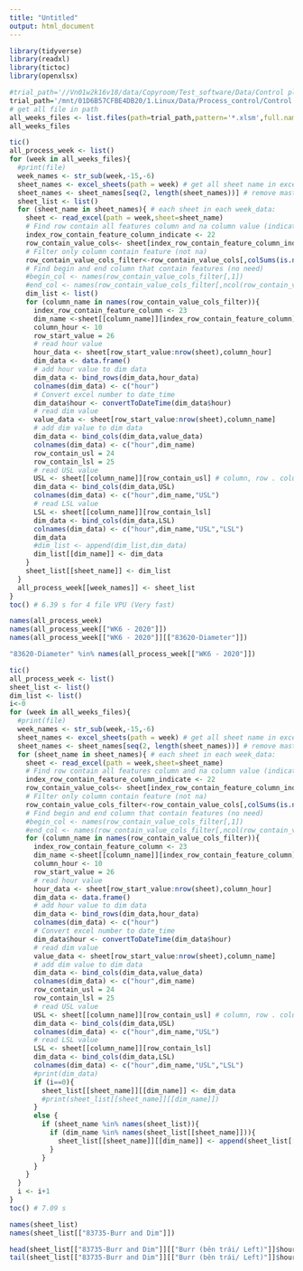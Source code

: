 ```yaml
---
title: "Untitled"
output: html_document
---
```

```r
library(tidyverse)
library(readxl)
library(tictoc)
library(openxlsx)
```


```r
#trial_path='//Vn01w2k16v18/data/Copyroom/Test_software/Data/Control plan/Control plan set up VPU/Set up limit'
trial_path='/mnt/01D6B57CFBE4DB20/1.Linux/Data/Process_control/Control plan set up VPU/Set up limit'
# get all file in path
all_weeks_files <- list.files(path=trial_path,pattern='*.xlsm',full.names=T)
all_weeks_files
```

```r
tic()
all_process_week <- list()
for (week in all_weeks_files){
  #print(file)
  week_names <- str_sub(week,-15,-6)
  sheet_names <- excel_sheets(path = week) # get all sheet name in excel file
  sheet_names <- sheet_names[seq(2, length(sheet_names))] # remove master sheet
  sheet_list <- list()
  for (sheet_name in sheet_names){ # each sheet in each week_data:
    sheet <- read_excel(path = week,sheet=sheet_name)
    # Find row contain all features column and na column value (indicator index)
    index_row_contain_feature_column_indicate <- 22
    row_contain_value_cols<- sheet[index_row_contain_feature_column_indicate,]
    # Filter only column contain feature (not na)
    row_contain_value_cols_filter<-row_contain_value_cols[,colSums(is.na(row_contain_value_cols))<nrow(row_contain_value_cols)]
    # Find begin and end column that contain features (no need)
    #begin_col <- names(row_contain_value_cols_filter[,1])
    #end_col <- names(row_contain_value_cols_filter[,ncol(row_contain_value_cols_filter)])
    dim_list <- list()
    for (column_name in names(row_contain_value_cols_filter)){
      index_row_contain_feature_column <- 23
      dim_name <-sheet[[column_name]][index_row_contain_feature_column] # Find dim_name
      column_hour <- 10
      row_start_value = 26
      # read hour value
      hour_data <- sheet[row_start_value:nrow(sheet),column_hour] 
      dim_data <- data.frame()
      # add hour value to dim data
      dim_data <- bind_rows(dim_data,hour_data) 
      colnames(dim_data) <- c("hour")
      # Convert excel number to date_time
      dim_data$hour <- convertToDateTime(dim_data$hour) 
      # read dim value
      value_data <- sheet[row_start_value:nrow(sheet),column_name] 
      # add dim value to dim data
      dim_data <- bind_cols(dim_data,value_data) 
      colnames(dim_data) <- c("hour",dim_name)
      row_contain_usl = 24
      row_contain_lsl = 25
      # read USL value
      USL <- sheet[[column_name]][row_contain_usl] # column, row . column change, row not change
      dim_data <- bind_cols(dim_data,USL)
      colnames(dim_data) <- c("hour",dim_name,"USL")
      # read LSL value
      LSL <- sheet[[column_name]][row_contain_lsl]
      dim_data <- bind_cols(dim_data,LSL)
      colnames(dim_data) <- c("hour",dim_name,"USL","LSL")
      dim_data
      #dim_list <- append(dim_list,dim_data)
      dim_list[[dim_name]] <- dim_data
    }
    sheet_list[[sheet_name]] <- dim_list
  }
  all_process_week[[week_names]] <- sheet_list
}
toc() # 6.39 s for 4 file VPU (Very fast)
```


```r
names(all_process_week)
names(all_process_week[["WK6 - 2020"]])
names(all_process_week[["WK6 - 2020"]][["83620-Diameter"]])
```


```r
"83620-Diameter" %in% names(all_process_week[["WK6 - 2020"]])
```


```r
tic()
all_process_week <- list()
sheet_list <- list()
dim_list <- list()
i<-0
for (week in all_weeks_files){
  #print(file)
  week_names <- str_sub(week,-15,-6)
  sheet_names <- excel_sheets(path = week) # get all sheet name in excel file
  sheet_names <- sheet_names[seq(2, length(sheet_names))] # remove master sheet
  for (sheet_name in sheet_names){ # each sheet in each week_data:
    sheet <- read_excel(path = week,sheet=sheet_name)
    # Find row contain all features column and na column value (indicator index)
    index_row_contain_feature_column_indicate <- 22
    row_contain_value_cols<- sheet[index_row_contain_feature_column_indicate,]
    # Filter only column contain feature (not na)
    row_contain_value_cols_filter<-row_contain_value_cols[,colSums(is.na(row_contain_value_cols))<nrow(row_contain_value_cols)]
    # Find begin and end column that contain features (no need)
    #begin_col <- names(row_contain_value_cols_filter[,1])
    #end_col <- names(row_contain_value_cols_filter[,ncol(row_contain_value_cols_filter)])
    for (column_name in names(row_contain_value_cols_filter)){
      index_row_contain_feature_column <- 23
      dim_name <-sheet[[column_name]][index_row_contain_feature_column] # Find dim_name
      column_hour <- 10
      row_start_value = 26
      # read hour value
      hour_data <- sheet[row_start_value:nrow(sheet),column_hour] 
      dim_data <- data.frame()
      # add hour value to dim data
      dim_data <- bind_rows(dim_data,hour_data) 
      colnames(dim_data) <- c("hour")
      # Convert excel number to date_time
      dim_data$hour <- convertToDateTime(dim_data$hour) 
      # read dim value
      value_data <- sheet[row_start_value:nrow(sheet),column_name] 
      # add dim value to dim data
      dim_data <- bind_cols(dim_data,value_data) 
      colnames(dim_data) <- c("hour",dim_name)
      row_contain_usl = 24
      row_contain_lsl = 25
      # read USL value
      USL <- sheet[[column_name]][row_contain_usl] # column, row . column change, row not change
      dim_data <- bind_cols(dim_data,USL)
      colnames(dim_data) <- c("hour",dim_name,"USL")
      # read LSL value
      LSL <- sheet[[column_name]][row_contain_lsl]
      dim_data <- bind_cols(dim_data,LSL)
      colnames(dim_data) <- c("hour",dim_name,"USL","LSL")
      #print(dim_data)
      if (i==0){
        sheet_list[[sheet_name]][[dim_name]] <- dim_data
        #print(sheet_list[[sheet_name]][[dim_name]])
      }
      else {
        if (sheet_name %in% names(sheet_list)){
          if (dim_name %in% names(sheet_list[[sheet_name]])){
            sheet_list[[sheet_name]][[dim_name]] <- append(sheet_list[[sheet_name]][[dim_name]],dim_data)
          }
        }
      }
    }
  }
  i <- i+1
}
toc() # 7.09 s
```


```r
names(sheet_list)
names(sheet_list[["83735-Burr and Dim"]])
```


```r
head(sheet_list[["83735-Burr and Dim"]][["Burr (bên trái/ Left)"]]$hour)
tail(sheet_list[["83735-Burr and Dim"]][["Burr (bên trái/ Left)"]]$hour)
```


```r
```


```r
```


```r
```


```r
```


```r
```


```r
```


